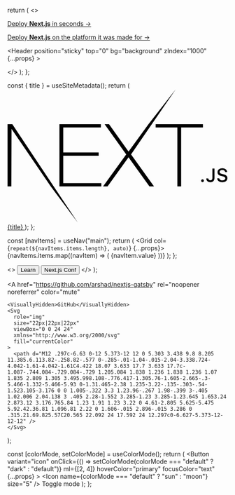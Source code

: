 
  return (
    <>
      <Block src="banner">
        <A href="#" color="white" fontSize="md" hoverColor="white">
          <P d="inline-block|none" fontSize="sm">
            Deploy <Strong>Next.js</Strong> in seconds →
          </P>
          <P d="none|inline-block">
            Deploy <Strong>Next.js</Strong> on the platform it was made for →
          </P>
        </A>
      </Block>
      <Header
        position="sticky"
        top="0"
        bg="background"
        zIndex="1000"
        {...props}
      >
        <Container>
          <Nav py="4" d="block|none">
            <Flexbox justifyContent="space-between" w="full" mb="4">
              <Branding />
              <Grid col="repeat(2, auto)" gap="2" ml="auto">
                <Links />
              </Grid>
            </Flexbox>
            <Flexbox justifyContent="space-between" w="full">
              <Menu fontSize="sm" gap="4" />
              <Github />
            </Flexbox>
          </Nav>
          <Nav h="80px" d="none|flex" alignItems="center">
            <Flexbox justifyContent="space-between" w="full">
              <Branding />
              <Menu ml="12" gap="14" />
              <Grid col="repeat(3, auto)" gap="10" ml="auto">
                <Links />
                <Github />
              </Grid>
            </Flexbox>
          </Nav>
        </Container>
      </Header>
    </>
  );
};

  const { title } = useSiteMetadata();
  return (
    <A href="/" fontSize="3xl" fontWeight="semibold" color="text">
      <Svg
        h="50|50|50"
        w="auto|auto|auto"
        viewBox="0 0 148 90"
        version="1.1"
        xmlnsXlink="http://www.w3.org/1999/xlink"
        transform="translate"
        shapeRendering="auto"
      >
        <path
          d="M34.992 23.495h27.855v2.219H37.546v16.699h23.792v2.219H37.546v18.334h25.591v2.219H34.992v-41.69zm30.35 0h2.96l13.115 18.334 13.405-18.334L113.055.207 83.1 43.756l15.436 21.429H95.46L81.417 45.683 67.316 65.185h-3.018L79.85 43.756 65.343 23.495zm34.297 2.219v-2.219h31.742v2.219h-14.623v39.47h-2.554v-39.47H99.64zM.145 23.495h3.192l44.011 66.003L29.16 65.185 2.814 26.648l-.116 38.537H.145v-41.69zm130.98 38.801c-.523 0-.914-.405-.914-.928 0-.524.391-.929.913-.929.528 0 .913.405.913.929 0 .523-.385.928-.913.928zm2.508-2.443H135c.019.742.56 1.24 1.354 1.24.888 0 1.391-.535 1.391-1.539v-6.356h1.391v6.362c0 1.808-1.043 2.849-2.77 2.849-1.62 0-2.732-1.01-2.732-2.556zm7.322-.08h1.379c.118.853.95 1.395 2.149 1.395 1.117 0 1.937-.58 1.937-1.377 0-.685-.521-1.097-1.708-1.377l-1.155-.28c-1.62-.38-2.36-1.166-2.36-2.487 0-1.602 1.304-2.668 3.26-2.668 1.82 0 3.15 1.066 3.23 2.58h-1.354c-.13-.828-.85-1.346-1.894-1.346-1.1 0-1.832.53-1.832 1.34 0 .642.472 1.01 1.64 1.284l.987.243c1.838.43 2.596 1.178 2.596 2.53 0 1.72-1.33 2.799-3.453 2.799-1.987 0-3.323-1.029-3.422-2.637z"
          fill="#000"
          fillRule="nonzero"
        />
      </Svg>
      <VisuallyHidden>{title}</VisuallyHidden>
    </A>
  );
};

  const [navItems] = useNav("main");
  return (
    <Grid col={`repeat(${navItems.items.length}, auto)`} {...props}>
      {navItems.items.map((navItem) => (
        <Link
          to={navItem.url}
          key={navItem.value}
          color="mute"
          transition="color 0.2s ease"
          fontSize={fontSize}
          hoverColor="black"
        >
          {navItem.value}
        </Link>
      ))}
    </Grid>
  );
};

  <>
    <Button as="a" href="/" variant="primary sm" boxShadow="none">
      Learn
    </Button>
    <Button as="a" href="/" variant="rainbow sm" px="5">
      Next.js Conf
    </Button>
  </>
);

  <A
    href="https://github.com/arshad/nextjs-gatsby"
    rel="noopener noreferrer"
    color="mute"
  >
    <VisuallyHidden>GitHub</VisuallyHidden>
    <Svg
      role="img"
      size="22px|22px|22px"
      viewBox="0 0 24 24"
      xmlns="http://www.w3.org/2000/svg"
      fill="currentColor"
    >
      <path d="M12 .297c-6.63 0-12 5.373-12 12 0 5.303 3.438 9.8 8.205 11.385.6.113.82-.258.82-.577 0-.285-.01-1.04-.015-2.04-3.338.724-4.042-1.61-4.042-1.61C4.422 18.07 3.633 17.7 3.633 17.7c-1.087-.744.084-.729.084-.729 1.205.084 1.838 1.236 1.838 1.236 1.07 1.835 2.809 1.305 3.495.998.108-.776.417-1.305.76-1.605-2.665-.3-5.466-1.332-5.466-5.93 0-1.31.465-2.38 1.235-3.22-.135-.303-.54-1.523.105-3.176 0 0 1.005-.322 3.3 1.23.96-.267 1.98-.399 3-.405 1.02.006 2.04.138 3 .405 2.28-1.552 3.285-1.23 3.285-1.23.645 1.653.24 2.873.12 3.176.765.84 1.23 1.91 1.23 3.22 0 4.61-2.805 5.625-5.475 5.92.42.36.81 1.096.81 2.22 0 1.606-.015 2.896-.015 3.286 0 .315.21.69.825.57C20.565 22.092 24 17.592 24 12.297c0-6.627-5.373-12-12-12" />
    </Svg>
  </A>
);

  const [colorMode, setColorMode] = useColorMode();
  return (
    <Button
      variant="icon"
      onClick={() => setColorMode(colorMode === "default" ? "dark" : "default")}
      ml={[2, 4]}
      hoverColor="primary"
      focusColor="text"
      {...props}
    >
      <Icon name={colorMode === "default" ? "sun" : "moon"} size="5" />
      <VisuallyHidden>Toggle mode</VisuallyHidden>
    </Button>
  );
};
